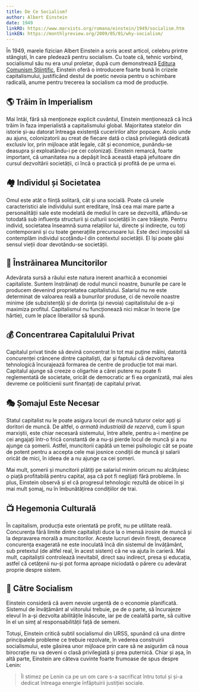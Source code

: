 ```yaml
---
title: De Ce Socialism?
author: Albert Einstein
date: 1949
linkRO: https://www.marxists.org/romana/einstein/1949/socialism.htm
linkEN: https://monthlyreview.org/2009/05/01/why-socialism/
---
```


În 1949, marele fizician Albert Einstein a scris acest articol, celebru printre stângiști, în care pledează pentru socialism. Cu toate că, tehnic vorbind, socialismul său nu era unul proletar, după cum demonstrează [Editura Comunism Științific](https://www.instagram.com/p/C7y94EwI987/), Einstein oferă o introducere foarte bună în crizele capitalismului, justificând destul de poetic nevoia pentru o schimbare radicală, anume pentru trecerea la socialism ca mod de producție.

## 🌎 Trăim în Imperialism

Mai întâi, fără să menționeze explicit cuvântul, Einstein menționează că încă trăim în faza imperialistă a capitalismului global. Majoritatea statelor din istorie și-au datorat întreaga existență cuceririlor altor popoare. Acolo unde au ajuns, colonizatorii au creat de fiecare dată o clasă privilegiată dedicată exclusiv lor, prin mijloace atât legale, cât și economice, punându-se deasupra și exploatându-i pe cei colonizați. Einstein remarcă, foarte important, că umanitatea nu a depășit încă această etapă jefuitoare din cursul dezvoltării societății, ci încă o practică și profită de pe urma ei.

## 🏘️ Individul și Societatea

Omul este atât o ființă solitară, cât și una socială. Poate că unele caracteristici ale individului sunt ereditare, însă cea mai mare parte a personalității sale este modelată de mediul în care se dezvoltă, aflându-se totodată sub influența structurii și culturii societății în care trăiește. Pentru individ, societatea înseamnă suma relațiilor lui, directe și indirecte, cu toți contemporanii și cu toate generațiile precursoare lui. Este deci imposibil să contemplăm individul scoțându-l din contextul societății. El își poate găsi sensul vieții doar devotându-se societății.

## 🥺 Înstrăinarea Muncitorilor

Adevărata sursă a răului este natura inerent anarhică a economiei capitaliste. Suntem înstrăinați de rodul muncii noastre, bunurile pe care le producem devenind proprietatea capitalistului. Salariul nu ne este determinat de valoarea reală a bunurilor produse, ci de nevoile noastre minime (de subzistență) și de dorința (și nevoia) capitalistului de a-și maximiza profitul. Capitalismul nu funcționează nici măcar în teorie (pe hârtie), cum le place liberalilor să spună.

## 💰 Concentrarea Capitalului Privat

Capitalul privat tinde să devină concentrat în tot mai puține mâini, datorită concurenței crâncene dintre capitaliști, dar și faptului că dezvoltarea tehnologică încurajează formarea de centre de producție tot mai mari. Capitalul ajunge să creeze o  oligarhie a cărei putere nu poate fi reglementată de societate, oricât de democratic ar fi ea organizată, mai ales devreme ce politicienii sunt finanțați de capitalul privat.

## 🎭 Șomajul Este Necesar

Statul capitalist nu le poate asigura locuri de muncă tuturor celor apți și doritori de muncă. De altfel, o _armată industrială de rezervă_, cum îi spun marxiștii, este chiar necesară sistemului, între altele, pentru a-i menține pe cei angajați într-o frică constantă de a nu-și pierde locul de muncă și a nu ajunge ca șomerii. Astfel, muncitorii capătă un temei psihologic cât se poate de potent pentru a accepta cele mai josnice condiții de muncă și salarii oricât de mici, în ideea de a nu ajunge ca cei șomeri.

Mai mult, șomerii și muncitorii plătiți pe salariul minim oricum nu alcătuiesc o piață profitabilă pentru capital, așa că pot fi neglijați fără probleme. În plus, Einstein observă și el că progresul tehnologic rezultă de obicei în și mai mult șomaj, nu în îmbunătățirea condițiilor de trai.

## 📺 Hegemonia Culturală

În capitalism, producția este orientată pe profit, nu pe utilitate reală. Concurența fără limite dintre capitaliști duce la o imensă irosire de muncă și la depravarea morală a muncitorilor. Aceste lucruri devin firești, deoarece concurența exagerată ne este inoculată încă din sistemul de învățământ, sub pretextul (de altfel real, în acest sistem) că ne va ajuta în carieră. Mai mult, capitaliștii controlează inevitabil, direct sau indirect, presa și educația, astfel că cetățenii nu-și pot forma aproape niciodată o părere cu adevărat proprie despre sistem.

## 🌹 Către Socialism

Einstein consideră că avem nevoie urgentă de o economie planificată. Sistemul de învățământ al viitorului trebuie, pe de o parte, să încurajeze elevul în a-și dezvolta abilitățile înăscute, iar pe de cealaltă parte, să cultive în el un simț al responsabilității față de semeni.

Totuși, Einstein critică subtil socialismul din URSS, spunând că una dintre principalele probleme ce trebuie rezolvate, în vederea construirii socialismului, este găsirea unor mijloace prin care să ne asigurăm că noua birocrație nu va deveni o clasă privilegiată și prea puternică. Chiar și așa, în altă parte, Einstein are câteva cuvinte foarte frumoase de spus despre Lenin:

> Îl stimez pe Lenin ca pe un om care s-a sacrificat întru totul și și-a dedicat întreaga energie înfăptuirii justiției sociale.
